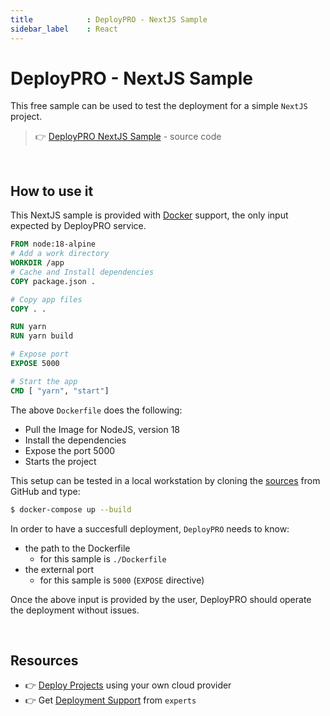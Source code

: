 ```yaml
---
title            : DeployPRO - NextJS Sample 
sidebar_label    : React
---
```


# DeployPRO - NextJS Sample

This free sample can be used to test the deployment for a simple `NextJS` project. 

> 👉 [DeployPRO NextJS Sample](https://github.com/app-generator/deploypro-nextjs) - source code

<br />

## How to use it

This NextJS sample is provided with [Docker](https://github.com/app-generator/deploypro-nextjs/blob/main/Dockerfile) support, the only input expected by DeployPRO service. 

```Dockerfile
FROM node:18-alpine
# Add a work directory
WORKDIR /app
# Cache and Install dependencies
COPY package.json .

# Copy app files
COPY . .

RUN yarn
RUN yarn build 

# Expose port
EXPOSE 5000

# Start the app
CMD [ "yarn", "start"]
```

The above `Dockerfile` does the following: 

- Pull the Image for NodeJS, version 18
- Install the dependencies 
- Expose the port 5000
- Starts the project  

This setup can be tested in a local workstation by cloning the [sources](https://github.com/app-generator/deploypro-nextjs) from GitHub and type:

```bash
$ docker-compose up --build
```

In order to have a succesfull deployment, `DeployPRO` needs to know:

- the path to the Dockerfile
  - for this sample is `./Dockerfile`
- the external port
  - for this sample is `5000` (`EXPOSE` directive)

Once the above input is provided by the user, DeployPRO should operate the deployment without issues. 

<br />

## Resources

- 👉 [Deploy Projects](https://deploypro.dev/) using your own cloud provider
- 👉 Get [Deployment Support](https://deploypro.dev/support/) from `experts` 
